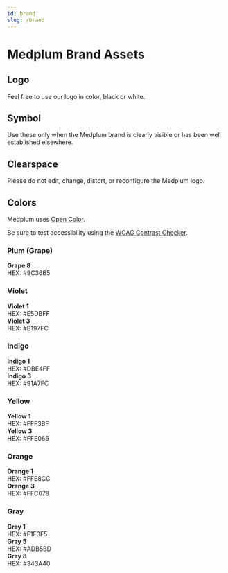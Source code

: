 ```yaml
---
id: brand
slug: /brand
---
```



# Medplum Brand Assets

## Logo

Feel free to use our logo in color, black or white.

<div className={styles.logoContainer}>
  <div className={styles.logoCard} style={{ width: 256, height: 160, background: 'white', color: 'var(--oc-grape-8)' }}>
    <LogoSvg width={150} />
  </div>
  <div className={styles.logoCard} style={{ width: 256, height: 160, background: 'var(--oc-gray-9)', color: 'white' }}>
    <LogoSvg width={150} />
  </div>
  <div className={styles.logoCard} style={{ width: 256, height: 160, background: 'white', color: 'var(--oc-gray-9)' }}>
    <LogoSvg width={150} />
  </div>
</div>

## Symbol

Use these only when the Medplum brand is clearly visible or has been well established elsewhere.

<div className={styles.logoContainer}>
  <div className={styles.logoCard} style={{ width: 256, height: 256, background: 'white', color: 'var(--oc-grape-8)' }}>
    <SymbolSvg width={64} />
  </div>
  <div className={styles.logoCard} style={{ width: 256, height: 256, background: 'var(--oc-gray-9)', color: 'white' }}>
    <SymbolSvg width={64} />
  </div>
  <div className={styles.logoCard} style={{ width: 256, height: 256, background: 'white', color: 'var(--oc-gray-9)' }}>
    <SymbolSvg width={64} />
  </div>
  <div
    className={styles.logoCard}
    style={{ width: 256, height: 256, background: 'var(--oc-indigo-2)', color: 'var(--oc-grape-8)' }}
  >
    <SymbolSvg width={64} />
  </div>
  <div
    className={styles.logoCard}
    style={{ width: 256, height: 256, background: 'var(--oc-yellow-2)', color: 'var(--oc-grape-8)' }}
  >
    <SymbolSvg width={64} />
  </div>
  <div
    className={styles.logoCard}
    style={{ width: 256, height: 256, background: 'var(--oc-orange-2)', color: 'var(--oc-grape-8)' }}
  >
    <SymbolSvg width={64} />
  </div>
</div>

## Clearspace

Please do not edit, change, distort, or reconfigure the Medplum logo.

<div className={styles.logoContainer} style={{ gap: 64 }}>
  <div className={styles.logoCard} style={{ width: 400, height: 160 }}>
    <LogoClearspaceSvg width={400} />
  </div>
  <div className={styles.logoCard} style={{ width: 120, height: 120 }}>
    <SymboClearspacelSvg width={120} />
  </div>
</div>

## Colors

Medplum uses [Open Color](https://yeun.github.io/open-color/).

Be sure to test accessibility using the [WCAG Contrast Checker](https://webaim.org/resources/contrastchecker/).

### Plum (Grape)

<div className={styles.logoContainer} style={{ alignItems: 'left' }}>
  <div className={styles.colorCard} style={{ background: 'var(--oc-grape-8)', color: 'white' }}>
    <strong>Grape 8</strong>
    <br />
    HEX: #9C36B5
  </div>
</div>

### Violet

<div className={styles.logoContainer} style={{ alignItems: 'left' }}>
  <div className={styles.colorCard} style={{ background: 'var(--oc-violet-1)', color: 'var(--oc-gray-9)' }}>
    <strong>Violet 1</strong>
    <br />
    HEX: #E5DBFF
  </div>
  <div className={styles.colorCard} style={{ background: 'var(--oc-violet-3)', color: 'var(--oc-gray-9)' }}>
    <strong>Violet 3</strong>
    <br />
    HEX: #B197FC
  </div>
</div>

### Indigo

<div className={styles.logoContainer} style={{ alignItems: 'left' }}>
  <div className={styles.colorCard} style={{ background: 'var(--oc-indigo-1)', color: 'var(--oc-gray-9)' }}>
    <strong>Indigo 1</strong>
    <br />
    HEX: #DBE4FF
  </div>
  <div className={styles.colorCard} style={{ background: 'var(--oc-indigo-3)', color: 'var(--oc-gray-9)' }}>
    <strong>Indigo 3</strong>
    <br />
    HEX: #91A7FC
  </div>
</div>

### Yellow

<div className={styles.logoContainer} style={{ alignItems: 'left' }}>
  <div className={styles.colorCard} style={{ background: 'var(--oc-yellow-1)', color: 'var(--oc-gray-9)' }}>
    <strong>Yellow 1</strong>
    <br />
    HEX: #FFF3BF
  </div>
  <div className={styles.colorCard} style={{ background: 'var(--oc-yellow-3)', color: 'var(--oc-gray-9)' }}>
    <strong>Yellow 3</strong>
    <br />
    HEX: #FFE066
  </div>
</div>

### Orange

<div className={styles.logoContainer} style={{ alignItems: 'left' }}>
  <div className={styles.colorCard} style={{ background: 'var(--oc-orange-1)', color: 'var(--oc-gray-9)' }}>
    <strong>Orange 1</strong>
    <br />
    HEX: #FFE8CC
  </div>
  <div className={styles.colorCard} style={{ background: 'var(--oc-orange-3)', color: 'var(--oc-gray-9)' }}>
    <strong>Orange 3</strong>
    <br />
    HEX: #FFC078
  </div>
</div>

### Gray

<div className={styles.logoContainer} style={{ alignItems: 'left' }}>
  <div className={styles.colorCard} style={{ background: 'var(--oc-gray-1)', color: 'var(--oc-gray-9)' }}>
    <strong>Gray 1</strong>
    <br />
    HEX: #F1F3F5
  </div>
  <div className={styles.colorCard} style={{ background: 'var(--oc-gray-5)', color: 'var(--oc-gray-9)' }}>
    <strong>Gray 5</strong>
    <br />
    HEX: #ADB5BD
  </div>
  <div className={styles.colorCard} style={{ background: 'var(--oc-gray-8)', color: 'var(--oc-gray-0)' }}>
    <strong>Gray 8</strong>
    <br />
    HEX: #343A40
  </div>
</div>
